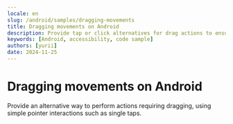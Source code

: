 ```yaml
---
locale: en
slug: /android/samples/dragging-movements
title: Dragging movements on Android
description: Provide tap or click alternatives for drag actions to ensure accessibility.
keywords: [Android, accessibility, code sample]
authors: [yurii]
date: 2024-11-25
---
```


# Dragging movements on Android

Provide an alternative way to perform actions requiring dragging, using simple pointer interactions such as single taps.

<CodeSample id="dragging-movements" platform="android" locale="en"/>
